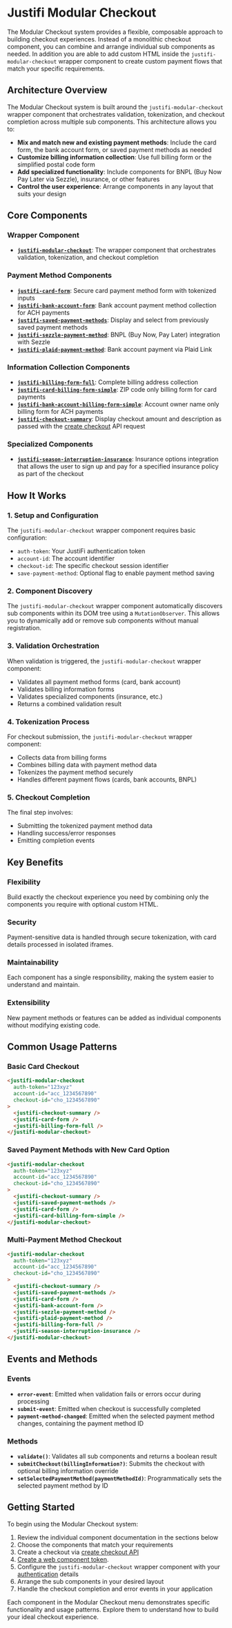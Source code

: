 
<Meta title="Modular Checkout/Introduction" />

# Justifi Modular Checkout

The Modular Checkout system provides a flexible, composable approach to building checkout experiences. Instead of a monolithic checkout component, you can combine and arrange individual sub components as needed. In addition you are able to add custom HTML inside the `justifi-modular-checkout` wrapper component to create custom payment flows that match your specific requirements.

## Architecture Overview

The Modular Checkout system is built around the `justifi-modular-checkout` wrapper component that orchestrates validation, tokenization, and checkout completion across multiple sub components. This architecture allows you to:

- **Mix and match new and existing payment methods**: Include the card form, the bank account form, or saved payment methods as needed
- **Customize billing information collection**: Use full billing form or the simplified postal code form
- **Add specialized functionality**: Include components for BNPL (Buy Now Pay Later via Sezzle), insurance, or other features
- **Control the user experience**: Arrange components in any layout that suits your design

## Core Components

### Wrapper Component

- **[`justifi-modular-checkout`](/docs/modular-checkout-modular-checkout--docs)**: The wrapper component that orchestrates validation, tokenization, and checkout completion

### Payment Method Components

- **[`justifi-card-form`](/docs/modular-checkout-card-form--docs)**: Secure card payment method form with tokenized inputs
- **[`justifi-bank-account-form`](/docs/modular-checkout-bank-account-form--docs)**: Bank account payment method collection for ACH payments
- **[`justifi-saved-payment-methods`](/docs/modular-checkout-saved-payment-methods--docs)**: Display and select from previously saved payment methods
- **[`justifi-sezzle-payment-method`](/docs/modular-checkout-sezzle-payment-method--docs)**: BNPL (Buy Now, Pay Later) integration with Sezzle
- **[`justifi-plaid-payment-method`](/docs/modular-checkout-plaid-payment-method--docs)**: Bank account payment via Plaid Link

### Information Collection Components

- **[`justifi-billing-form-full`](/docs/modular-checkout-billing-form-full--docs)**: Complete billing address collection
- **[`justifi-card-billing-form-simple`](/docs/modular-checkout-card-billing-form-simple--docs)**: ZIP code only billing form for card payments
- **[`justifi-bank-account-billing-form-simple`](/docs/modular-checkout-bank-account-billing-form-simple--docs)**: Account owner name only billing form for ACH payments
- **[`justifi-checkout-summary`](/docs/modular-checkout-checkout-summary--docs)**: Display checkout amount and description as passed with the [create checkout](https://docs.justifi.tech/api-spec#tag/Checkouts/operation/CreateCheckout) API request

### Specialized Components

- **[`justifi-season-interruption-insurance`](/docs/modular-checkout-season-interruption-insurance--docs)**: Insurance options integration that allows the user to sign up and pay for a specified insurance policy as part of the checkout

## How It Works

### 1. Setup and Configuration

The `justifi-modular-checkout` wrapper component requires basic configuration:

- `auth-token`: Your JustiFi authentication token
- `account-id`: The account identifier
- `checkout-id`: The specific checkout session identifier
- `save-payment-method`: Optional flag to enable payment method saving

### 2. Component Discovery

The `justifi-modular-checkout` wrapper component automatically discovers sub components within its DOM tree using a `MutationObserver`. This allows you to dynamically add or remove sub components without manual registration.

### 3. Validation Orchestration

When validation is triggered, the `justifi-modular-checkout` wrapper component:

- Validates all payment method forms (card, bank account)
- Validates billing information forms
- Validates specialized components (insurance, etc.)
- Returns a combined validation result

### 4. Tokenization Process

For checkout submission, the `justifi-modular-checkout` wrapper component:

- Collects data from billing forms
- Combines billing data with payment method data
- Tokenizes the payment method securely
- Handles different payment flows (cards, bank accounts, BNPL)

### 5. Checkout Completion

The final step involves:

- Submitting the tokenized payment method data
- Handling success/error responses
- Emitting completion events

## Key Benefits

### Flexibility

Build exactly the checkout experience you need by combining only the components you require with optional custom HTML.

### Security

Payment-sensitive data is handled through secure tokenization, with card details processed in isolated iframes.

### Maintainability

Each component has a single responsibility, making the system easier to understand and maintain.

### Extensibility

New payment methods or features can be added as individual components without modifying existing code.

## Common Usage Patterns

### Basic Card Checkout

```html
<justifi-modular-checkout
  auth-token="123xyz"
  account-id="acc_1234567890"
  checkout-id="cho_1234567890"
>
  <justifi-checkout-summary />
  <justifi-card-form />
  <justifi-billing-form-full />
</justifi-modular-checkout>
```

### Saved Payment Methods with New Card Option

```html
<justifi-modular-checkout
  auth-token="123xyz"
  account-id="acc_1234567890"
  checkout-id="cho_1234567890"
>
  <justifi-checkout-summary />
  <justifi-saved-payment-methods />
  <justifi-card-form />
  <justifi-card-billing-form-simple />
</justifi-modular-checkout>
```

### Multi-Payment Method Checkout

```html
<justifi-modular-checkout
  auth-token="123xyz"
  account-id="acc_1234567890"
  checkout-id="cho_1234567890"
>
  <justifi-checkout-summary />
  <justifi-saved-payment-methods />
  <justifi-card-form />
  <justifi-bank-account-form />
  <justifi-sezzle-payment-method />
  <justifi-plaid-payment-method />
  <justifi-billing-form-full />
  <justifi-season-interruption-insurance />
</justifi-modular-checkout>
```

## Events and Methods

### Events

- **`error-event`**: Emitted when validation fails or errors occur during processing
- **`submit-event`**: Emitted when checkout is successfully completed
- **`payment-method-changed`**: Emitted when the selected payment method changes, containing the payment method ID

### Methods

- **`validate()`**: Validates all sub components and returns a boolean result
- **`submitCheckout(billingInformation?)`**: Submits the checkout with optional billing information override
- **`setSelectedPaymentMethod(paymentMethodId)`**: Programmatically sets the selected payment method by ID

## Getting Started

To begin using the Modular Checkout system:

1. Review the individual component documentation in the sections below
2. Choose the components that match your requirements
3. Create a checkout via [create checkout API](https://docs.justifi.tech/api-spec#tag/Checkouts/operation/CreateCheckout)
4. [Create a web component token](https://docs.justifi.tech/api-spec#tag/Web-Component-Tokens/operation/CreateWebComponentToken).
5. Configure the `justifi-modular-checkout` wrapper component with your [authentication](/docs/modular-checkout-modular-checkout--docs#authorization) details
6. Arrange the sub components in your desired layout
7. Handle the checkout completion and error events in your application

Each component in the Modular Checkout menu demonstrates specific functionality and usage patterns. Explore them to understand how to build your ideal checkout experience.

